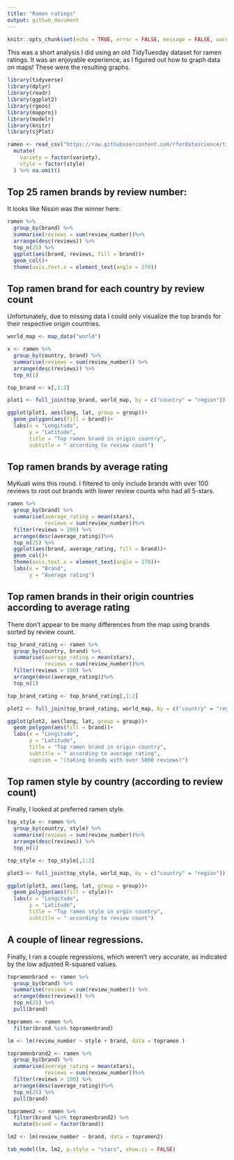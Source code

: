 ```yaml
---
title: "Ramen ratings"
output: github_document
---
```


```r
knitr::opts_chunk$set(echo = TRUE, error = FALSE, message = FALSE, warning = FALSE)
```

This was a short analysis I did using an old TidyTuesday dataset for ramen ratings. It was an enjoyable experience, as I figured out how to graph data on maps! These were the resulting graphs.

```r
library(tidyverse)
library(dplyr)
library(readr)
library(ggplot2)
library(rgeos)
library(mapproj)
library(modelr)
library(knitr)
library(sjPlot)
```

```r
ramen <- read_csv("https://raw.githubusercontent.com/rfordatascience/tidytuesday/master/data/2019/2019-06-04/ramen_ratings.csv") %>%
  mutate(
    variety = factor(variety),
    style = factor(style)
  ) %>% na.omit()

```

## Top 25 ramen brands by review number:

It looks like Nissin was the winner here.

```r
ramen %>% 
  group_by(brand) %>% 
  summarise(reviews = sum(review_number))%>% 
  arrange(desc(reviews)) %>% 
  top_n(25) %>% 
  ggplot(aes(brand, reviews, fill = brand))+
  geom_col()+
  theme(axis.text.x = element_text(angle = 270))
```

## Top ramen brand for each country by review count

Unfortunately, due to missing data I could only visualize the top brands for their respective origin countries.

```r
world_map <- map_data("world")

x <- ramen %>% 
  group_by(country, brand) %>% 
  summarise(reviews = sum(review_number)) %>% 
  arrange(desc(reviews)) %>% 
  top_n(1) 

top_brand <- x[,1:2]

plot1 <- full_join(top_brand, world_map, by = c("country" = "region"))

ggplot(plot1, aes(long, lat, group = group))+
  geom_polygon(aes(fill = brand))+
  labs(x = "Longitude",
       y = "Latitude",
       title = "Top ramen brand in origin country",
       subtitle = " according to review count")

```

## Top ramen brands by average rating

MyKuali wins this round. I filtered to only include brands with over 100 reviews to root out brands with lower review counts who had all 5-stars.

```r
ramen %>% 
  group_by(brand) %>% 
  summarise(average_rating = mean(stars),
            reviews = sum(review_number))%>% 
  filter(reviews > 100) %>% 
  arrange(desc(average_rating))%>% 
  top_n(25) %>% 
  ggplot(aes(brand, average_rating, fill = brand))+
  geom_col()+
  theme(axis.text.x = element_text(angle = 270))+
  labs(x = "Brand",
       y = "Average rating")


```

## Top ramen brands in their origin countries according to average rating

There don't appear to be many differences from the map using brands sorted by review count.

```r
top_brand_rating <- ramen %>% 
  group_by(country, brand) %>% 
  summarise(average_rating = mean(stars),
            reviews = sum(review_number))%>% 
  filter(reviews > 100) %>% 
  arrange(desc(average_rating))%>% 
  top_n(1)

top_brand_rating <- top_brand_rating[,1:2]

plot2 <- full_join(top_brand_rating, world_map, by = c("country" = "region"))

ggplot(plot2, aes(long, lat, group = group))+
  geom_polygon(aes(fill = brand))+
  labs(x = "Longitude",
       y = "Latitude",
       title = "Top ramen brand in origin country",
       subtitle = " according to average rating",
       caption = "(taking brands with over 5000 reviews)")
```


## Top ramen style by country (according to review count)

Finally, I looked at preferred ramen style.

```r
top_style <- ramen %>% 
  group_by(country, style) %>% 
  summarise(reviews = sum(review_number))%>%
  arrange(desc(reviews)) %>% 
  top_n(1)

top_style <- top_style[,1:2]  

plot3 <- full_join(top_style, world_map, by = c("country" = "region"))

ggplot(plot3, aes(long, lat, group = group))+
  geom_polygon(aes(fill = style))+
  labs(x = "Longitude",
       y = "Latitude",
       title = "Top ramen style in orgin country",
       subtitle = " according to review count")
```

## A couple of linear regressions.

Finally, I ran a couple regressions, which weren't very accurate, as indicated by the low adjusted R-squared values.

```r
topramenbrand <- ramen %>% 
  group_by(brand) %>% 
  summarise(reviews = sum(review_number)) %>% 
  arrange(desc(reviews)) %>% 
  top_n(25) %>% 
  pull(brand)

topramen <- ramen %>% 
  filter(brand %in% topramenbrand)

lm <- lm(review_number ~ style + brand, data = topramen )

topramenbrand2 <- ramen %>% 
  group_by(brand) %>% 
  summarise(average_rating = mean(stars),
            reviews = sum(review_number))%>% 
  filter(reviews > 100) %>% 
  arrange(desc(average_rating))%>% 
  top_n(25) %>% 
  pull(brand)

topramen2 <- ramen %>%
  filter(brand %in% topramenbrand2) %>% 
  mutate(brand = factor(brand))

lm2 <- lm(review_number ~ brand, data = topramen2)

tab_model(lm, lm2, p.style = "stars", show.ci = FALSE)
```